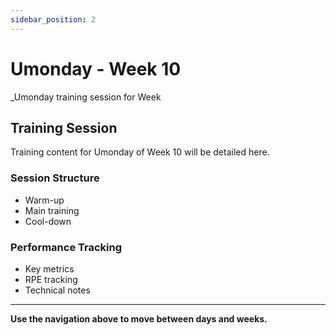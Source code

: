 ```yaml
---
sidebar_position: 2
---
```



<WorkoutNav weekNumber={10} />

# Umonday - Week 10

_Umonday training session for Week 

## Training Session

Training content for Umonday of Week 10 will be detailed here.

### Session Structure
- Warm-up
- Main training
- Cool-down

### Performance Tracking
- Key metrics
- RPE tracking
- Technical notes

---

**Use the navigation above to move between days and weeks.**
